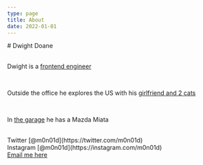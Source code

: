 ```yaml
---
type: page
title: About
date: 2022-01-01
---
```


<div class="about-wrap">
# Dwight Doane



<br/>
<br/>

Dwight is a [frontend engineer](https://www.linkedin.com/in/dwight-doane-678aa9ba/) 

<br/>

Outside the office he explores the US with his [girlfriend and 2 cats](https://neotenites.com)

<br />

In [the garage](https://instagram.com/doanegarage) he has a Mazda Miata




<br/>

<div>
  Twitter [@m0n01d](https://twitter.com/m0n01d)
  <br />
  Instagram [@m0n01d](https://instagram.com/m0n01d)
  <br />
  <a href="mailto:identity@m0n01d.com">Email me here</a>
</div>
</div>
